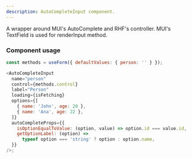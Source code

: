 ```yaml
---
description: AutoCompleteInput component.
---
```


A wrapper around MUI's AutoComplete and RHF's controller. MUI's TextField is used for renderInput method.

### Component usage

```js
const methods = useForm({ defaultValues: { person: '' } });

<AutoCompleteInput
  name="person"
  control={methods.control}
  label="Person"
  loading={isFetching}
  options={[
    { name: 'John', age: 20 },
    { name: 'Ana', age: 22 },
  ]}
  autoCompleteProps={{
    isOptionEqualToValue: (option, value) => option.id === value.id,
    getOptionLabel: (option) =>
      typeof option === 'string' ? option : option.name,
  }}
/>;
```
